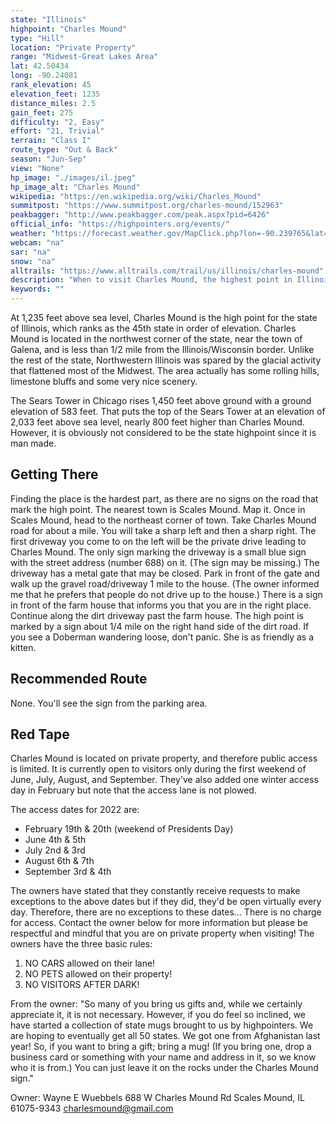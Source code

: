 ```yaml
---
state: "Illinois"
highpoint: "Charles Mound"
type: "Hill"
location: "Private Property"
range: "Midwest-Great Lakes Area"
lat: 42.50434
long: -90.24081
rank_elevation: 45
elevation_feet: 1235
distance_miles: 2.5
gain_feet: 275
difficulty: "2, Easy"
effort: "21, Trivial"
terrain: "Class I"
route_type: "Out & Back"
season: "Jun-Sep"
view: "None"
hp_image: "./images/il.jpeg"
hp_image_alt: "Charles Mound"
wikipedia: "https://en.wikipedia.org/wiki/Charles_Mound"
summitpost: "https://www.summitpost.org/charles-mound/152963"
peakbagger: "http://www.peakbagger.com/peak.aspx?pid=6426"
official_info: "https://highpointers.org/events/"
weather: "https://forecast.weather.gov/MapClick.php?lon=-90.239765&lat=42.504146"
webcam: "na"
sar: "na"
snow: "na"
alltrails: "https://www.alltrails.com/trail/us/illinois/charles-mound"
description: "When to visit Charles Mound, the highest point in Illinois. This guide provides the access dates for the Illinois highpoint."
keywords: ""
---
```


At 1,235 feet above sea level, Charles Mound is the high point for the state of Illinois, which ranks as the 45th state in order of elevation. Charles Mound is located in the northwest corner of the state, near the town of Galena, and is less than 1/2 mile from the Illinois/Wisconsin border. Unlike the rest of the state, Northwestern Illinois was spared by the glacial activity that flattened most of the Midwest. The area actually has some rolling hills, limestone bluffs and some very nice scenery.

The Sears Tower in Chicago rises 1,450 feet above ground with a ground elevation of 583 feet. That puts the top of the Sears Tower at an elevation of 2,033 feet above sea level, nearly 800 feet higher than Charles Mound. However, it is obviously not considered to be the state highpoint since it is man made.

## Getting There
Finding the place is the hardest part, as there are no signs on the road that mark the high point. The nearest town is Scales Mound. Map it. Once in Scales Mound, head to the northeast corner of town. Take Charles Mound road for about a mile. You will take a sharp left and then a sharp right. The first driveway you come to on the left will be the private drive leading to Charles Mound. The only sign marking the driveway is a small blue sign with the street address (number 688) on it. (The sign may be missing.) The driveway has a metal gate that may be closed. Park in front of the gate and walk up the gravel road/driveway 1 mile to the house. (The owner informed me that he prefers that people do not drive up to the house.) There is a sign in front of the farm house that informs you that you are in the right place. Continue along the dirt driveway past the farm house. The high point is marked by a sign about 1/4 mile on the right hand side of the dirt road. If you see a Doberman wandering loose, don't panic. She is as friendly as a kitten.

## Recommended Route
None. You'll see the sign from the parking area.

## Red Tape
Charles Mound is located on private property, and therefore public access is limited. It is currently open to visitors only during the first weekend of June, July, August, and September. They've also added one winter access day in February but note that the access lane is not plowed.

The access dates for 2022 are:
- February 19th & 20th (weekend of Presidents Day)
- June 4th & 5th
- July 2nd & 3rd
- August 6th & 7th
- September 3rd & 4th

The owners have stated that they constantly receive requests to make exceptions to the above dates but if they did, they'd be open virtually every day. Therefore, there are no exceptions to these dates... There is no charge for access. Contact the owner below for more information but please be respectful and mindful that you are on private property when visiting! The owners have the three basic rules:
1. NO CARS allowed on their lane!
2. NO PETS allowed on their property!
3. NO VISITORS AFTER DARK!

From the owner: "So many of you bring us gifts and, while we certainly appreciate it, it is not necessary. However, if you do feel so inclined, we have started a collection of state mugs brought to us by highpointers. We are hoping to eventually get all 50 states. We got one from Afghanistan last year! So, if you want to bring a gift; bring a mug! (If you bring one, drop a business card or something with your name and address in it, so we know who it is from.) You can just leave it on the rocks under the Charles Mound sign."

Owner: Wayne E Wuebbels 688 W Charles Mound Rd Scales Mound, IL 61075-9343 charlesmound@gmail.com
